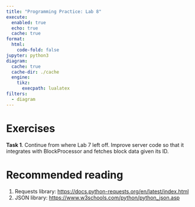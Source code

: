 ```yaml
---
title: "Programming Practice: Lab 8"
execute:
  enabled: true
  echo: true
  cache: true
format:
  html:
    code-fold: false
jupyter: python3
diagram:
  cache: true
  cache-dir: ./cache
  engine:
    tikz:
      execpath: lualatex
filters:
  - diagram
---
```


# Exercises

**Task 1**. Continue from where Lab 7 left off. Improve server code so that it integrates with BlockProcessor and fetches block data given its ID.

# Recommended reading

1. Requests library: <https://docs.python-requests.org/en/latest/index.html>
2. JSON library: <https://www.w3schools.com/python/python_json.asp>
